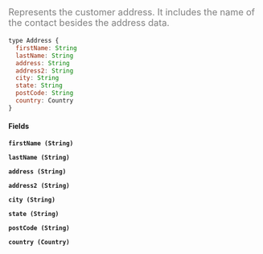 <font color="grey" size="4">

Represents the customer address. It includes the name of the contact besides the
address data.

</font>

```javascript
type Address {
  firstName: String
  lastName: String
  address: String
  address2: String
  city: String
  state: String
  postCode: String
  country: Country
}
```

#### Fields

**`firstName (String)`**

**`lastName (String)`**

**`address (String)`**

**`address2 (String)`**

**`city (String)`**

**`state (String)`**

**`postCode (String)`**

**`country (Country)`**
